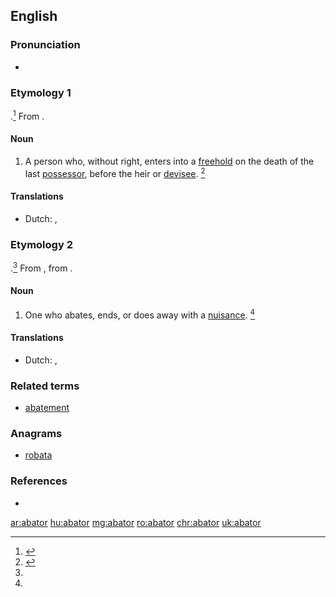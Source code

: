 ==English==

===Pronunciation===
* {{a|GenAm}} {{IPA|/əˈbeɪt.ə/|/əˈbeɪt.ɚ/|lang=en}}

===Etymology 1===
{{suffix|abate|or|t1=to enter without right after the owner dies and before the heir takes over|lang=en}}.<ref name=WID>{{R:MW3 1976}}</ref> From {{etyl|xno|en}}.

====Noun====
{{en-noun}}
 
# {{context|legal|lang=en}} A person who, without right, enters into a [[freehold]] on the death of the last [[possessor]], before the heir or [[devisee]]. {{defdate|Mid 16<sup>th</sup> century.}} <ref name=SOED>{{R:SOED5|page=2}}</ref>

====Translations====
{{trans-top}}
* Dutch: {{t|nl|kraker|m}},
{{trans-bottom}}

===Etymology 2===
{{suffix|abate|or|t1=do away with|lang=en}}.<ref name=WID/> From {{etyl|enm|en}}, from {{etyl|fro|en}}.

====Noun====
{{en-noun}}

# {{context|legal|lang=en}} One who abates, ends, or does away with a [[nuisance]]. {{defdate|Late 16<sup>th</sup> century.}} <ref name=SOED/>

====Translations====
{{trans-top}}
* Dutch: {{t|nl|iemand die een ongerief uit de weg ruimt}},
{{trans-bottom}}

===Related terms===
* [[abatement]]

===Anagrams===
* [[robata#English|robata]]

===References===
* {{R:Webster 1913}}
<references/>

[[ar:abator]]
[[hu:abator]]
[[mg:abator]]
[[ro:abator]]
[[chr:abator]]
[[uk:abator]]